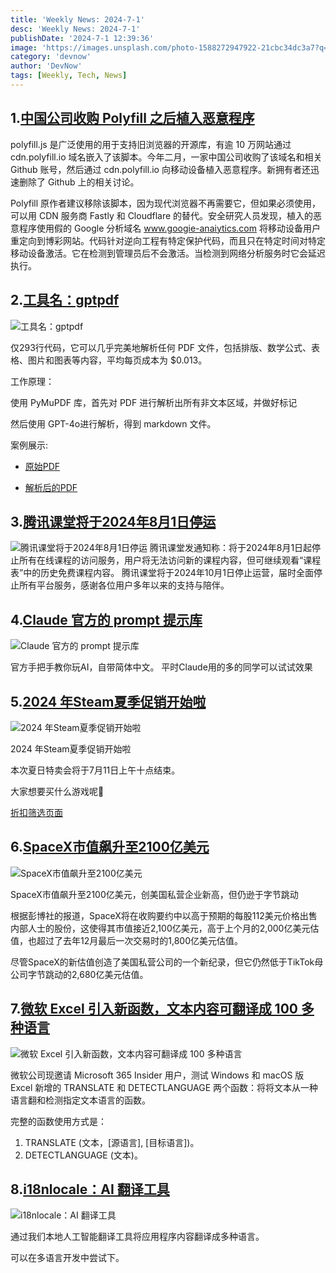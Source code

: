 ```yaml
---
title: 'Weekly News: 2024-7-1'
desc: 'Weekly News: 2024-7-1'
publishDate: '2024-7-1 12:39:36'
image: 'https://images.unsplash.com/photo-1588272947922-21cbc34dc3a7?q=80&w=2970&auto=format&fit=crop&ixlib=rb-4.0.3&ixid=M3wxMjA3fDB8MHxwaG90by1wYWdlfHx8fGVufDB8fHx8fA%3D%3D'
category: 'devnow'
author: 'DevNow'
tags: [Weekly, Tech, News]
---
```


## 1.[中国公司收购 Polyfill 之后植入恶意程序](https://dev.to/snyk/polyfill-supply-chain-attack-embeds-malware-in-javascript-cdn-assets-55d6)

polyfill.js 是广泛使用的用于支持旧浏览器的开源库，有逾 10 万网站通过 cdn.polyfill.io 域名嵌入了该脚本。今年二月，一家中国公司收购了该域名和相关 Github 账号，然后通过 cdn.polyfill.io 向移动设备植入恶意程序。新拥有者还迅速删除了 Github 上的相关讨论。

Polyfill 原作者建议移除该脚本，因为现代浏览器不再需要它，但如果必须使用，可以用 CDN 服务商 Fastly 和 Cloudflare 的替代。安全研究人员发现，植入的恶意程序使用假的 Google 分析域名 www.googie-anaiytics.com 将移动设备用户重定向到博彩网站。代码针对逆向工程有特定保护代码，而且只在特定时间对特定移动设备激活。它在检测到管理员后不会激活。当检测到网络分析服务时它会延迟执行。

## 2.[工具名：gptpdf](https://github.com/CosmosShadow/gptpdf)

![工具名：gptpdf](https://cdn.laughingzhu.cn/DevNow/lBtidgXjqkPB4QEjTtCiE.jpeg)

仅293行代码，它可以几乎完美地解析任何 PDF 文件，包括排版、数学公式、表格、图片和图表等内容，平均每页成本为 $0.013。

工作原理：

使用 PyMuPDF 库，首先对 PDF 进行解析出所有非文本区域，并做好标记

然后使用 GPT-4o进行解析，得到 markdown 文件。

案例展示:

- [原始PDF](https://github.com/CosmosShadow/gptpdf/blob/main/examples/attention_is_all_you_need/output.md)

- [解析后的PDF](https://github.com/CosmosShadow/gptpdf/blob/main/examples/attention_is_all_you_need/output.md)

## 3.[腾讯课堂将于2024年8月1日停运](https://ke.qq.com/)

![腾讯课堂将于2024年8月1日停运](https://cdn.laughingzhu.cn/DevNow/gnRyfBuCbEq1t_nuu4iN6.png)
腾讯课堂发通知称：将于2024年8月1日起停止所有在线课程的访问服务，用户将无法访问新的课程内容，但可继续观看“课程表”中的历史免费课程内容。 腾讯课堂将于2024年10月1日停止运营，届时全面停止所有平台服务，感谢各位用户多年以来的支持与陪伴。

## 4.[Claude 官方的 prompt 提示库](https://docs.anthropic.com/zh-CN/prompt-library/library)

![Claude 官方的 prompt 提示库](https://cdn.laughingzhu.cn/DevNow/ycLsjgcjoYj2gTzJtCaBy.png)

官方手把手教你玩AI，自带简体中文。
平时Claude用的多的同学可以试试效果

## 5.[2024 年Steam夏季促销开始啦](https://store.steampowered.com/)

![2024 年Steam夏季促销开始啦](https://cdn.laughingzhu.cn/DevNow/Pv50ESa-hLwiQHlHzDTv1.png)

2024 年Steam夏季促销开始啦

本次夏日特卖会将于7月11日上午十点结束。

大家想要买什么游戏呢🤔

[折扣筛选页面](https://steamdb.info/sales/)

## 6.[SpaceX市值飙升至2100亿美元](https://cn.wsj.com/articles/%E5%A0%B1%E5%B0%8E-spacex%E6%93%AC%E9%80%9A%E9%81%8E%E8%AA%8D%E8%B3%BC%E8%A6%81%E7%B4%84%E5%87%BA%E5%94%AE%E8%82%A1%E4%BB%BD-%E4%BC%B0%E5%80%BC2-100%E5%84%84%E7%BE%8E%E5%85%83-9865ab24)

![SpaceX市值飙升至2100亿美元](https://cdn.laughingzhu.cn/DevNow/102aLMm_4lD3f5PozXH8Y.jpg)

SpaceX市值飙升至2100亿美元，创美国私营企业新高，但仍逊于字节跳动

根据彭博社的报道，SpaceX将在收购要约中以高于预期的每股112美元价格出售内部人士的股份，这使得其市值接近2,100亿美元，高于上个月的2,000亿美元估值，也超过了去年12月最后一次交易时的1,800亿美元估值。

尽管SpaceX的新估值创造了美国私营公司的一个新纪录，但它仍然低于TikTok母公司字节跳动的2,680亿美元估值。

## 7.[微软 Excel 引入新函数，文本内容可翻译成 100 多种语言](https://www.donews.com/news/detail/4/4351799.html)

![微软 Excel 引入新函数，文本内容可翻译成 100 多种语言](https://cdn.laughingzhu.cn/DevNow/PmZlY_K-n7wnNhn5KhXHh.gif)

微软公司现邀请 Microsoft 365 Insider 用户，测试 Windows 和 macOS 版 Excel 新增的 TRANSLATE 和 DETECTLANGUAGE 两个函数：将将文本从一种语言翻和检测指定文本语言的函数。

完整的函数使用方式是：

1. TRANSLATE (文本，[源语言], [目标语言])。
2. DETECTLANGUAGE (文本)。

## 8.[i18nlocale：AI 翻译工具](https://www.i18nlocale.com/)

![i18nlocale：AI 翻译工具](https://cdn.laughingzhu.cn/DevNow/grSi04sTWYsQisuuPDGXY.png)

通过我们本地人工智能翻译工具将应用程序内容翻译成多种语言。

可以在多语言开发中尝试下。
